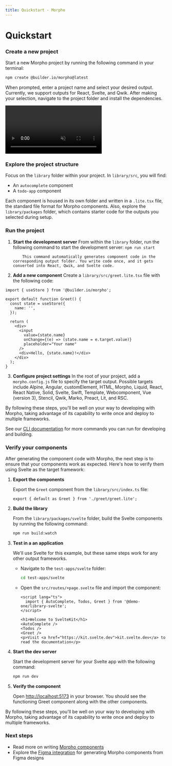 ```yaml
---
title: Quickstart - Morpho
---
```


# Quickstart

### Create a new project

Start a new Morpho project by running the following command in your terminal:

```bash
npm create @builder.io/morpho@latest
```

When prompted, enter a project name and select your desired output. Currently, we support outputs for React, Svelte, and Qwik. After making your selection, navigate to the project folder and install the dependencies.

<video
  autoplay
  playsInline
  muted
  loop
  src="https://cdn.builder.io/o/assets%2FYJIGb4i01jvw0SRdL5Bt%2Fac60d98b072940cabb00bd2f2839a7b9%2Fcompressed?apiKey=YJIGb4i01jvw0SRdL5Bt&token=ac60d98b072940cabb00bd2f2839a7b9&alt=media&optimized=true"
/>

### Explore the project structure

Focus on the `library` folder within your project. In `library/src`, you will find:

- An `autocomplete` component
- A `todo-app` component

Each component is housed in its own folder and written in a `.lite.tsx` file, the standard file format for Morpho components. Also, explore the `library/packages` folder, which contains starter code for the outputs you selected during setup.

### Run the project

1.  **Start the development server**
    From within the `library` folder, run the following command to start the development server:
    `npm run start`

            This command automatically generates component code in the corresponding output folder. You write code once, and it gets converted into React, Qwik, and Svelte code.

2.  **Add a new component**
    Create a `library/src/greet.lite.tsx` file with the following code:

```tsx
import { useStore } from '@builder.io/morpho';

export default function Greet() {
  const state = useStore({
    name: '',
  });

  return (
    <div>
      <input
        value={state.name}
        onChange={(e) => (state.name = e.target.value)}
        placeholder="Your name"
      />
      <div>Hello, {state.name}!</div>
    </div>
  );
}
```

3.  **Configure project settings**
    In the root of your project, add a `morpho.config.js` file to specify the target output. Possible targets include Alpine, Angular, customElement, HTML, Morpho, Liquid, React, React Native, Solid, Svelte, Swift, Template, Webcomponent, Vue (version 3), Stencil, Qwik, Marko, Preact, Lit, and RSC.

By following these steps, you'll be well on your way to developing with Morpho, taking advantage of its capability to write once and deploy to multiple frameworks.

See our [CLI documentation](/docs/cli) for more commands you can run for developing and building.

### Verify your components

After generating the component code with Morpho, the next step is to ensure that your components work as expected. Here's how to verify them using Svelte as the target framework:

1. **Export the components**

   Export the `Greet` component from the `library/src/index.ts` file:

   ```tsx
   export { default as Greet } from './greet/greet.lite';
   ```

2. **Build the library**

   From the `library/packages/svelte` folder, build the Svelte components by running the following command:

   ```bash
   npm run build:watch
   ```

3. **Test in a an application**

   We'll use Svelte for this example, but these same steps work for any other output frameworks.

   - Navigate to the `test-apps/svelte` folder:
     ```bash
     cd test-apps/svelte
     ```
   - Open the `src/routes/+page.svelte` file and import the component:

     ```tsx
     <script lang="ts">
       import { AutoComplete, Todos, Greet } from '@demo-one/library-svelte';
     </script>

     <h1>Welcome to SvelteKit</h1>
     <AutoComplete />
     <Todos />
     <Greet />
     <p>Visit <a href="https://kit.svelte.dev">kit.svelte.dev</a> to read the documentation</p>

     ```

4. **Start the dev server**

   Start the development server for your Svelte app with the following command:

   ```bash
   npm run dev
   ```

5. **Verify the component**

   Open [http://localhost:5173](http://localhost:5173/) in your browser. You should see the functioning Greet component along with the other components.

By following these steps, you'll be well on your way to developing with Morpho, taking advantage of its capability to write once and deploy to multiple frameworks.

### Next steps

- Read more on writing [Morpho components](/docs/components)
- Explore the [Figma integration](/docs/figma) for generating Morpho components from Figma designs
